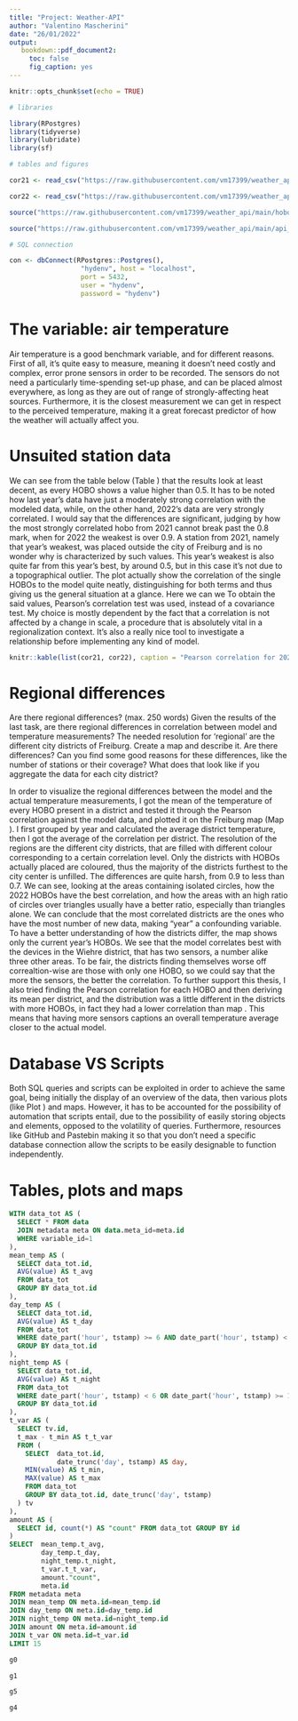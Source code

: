 ```yaml
---
title: "Project: Weather-API"
author: "Valentino Mascherini"
date: "26/01/2022"
output:
   bookdown::pdf_document2:
     toc: false
     fig_caption: yes
---
```


```r
knitr::opts_chunk$set(echo = TRUE)

# libraries

library(RPostgres)
library(tidyverse)
library(lubridate)
library(sf)

# tables and figures

cor21 <- read_csv("https://raw.githubusercontent.com/vm17399/weather_api/main/cor_hobos_2021.csv") %>% select(-cov, -meta_id) 

cor22 <- read_csv("https://raw.githubusercontent.com/vm17399/weather_api/main/cor_hobos_2122.csv") %>% select(-cov, -meta_id)

source("https://raw.githubusercontent.com/vm17399/weather_api/main/hobo_api_map_full.R")

source("https://raw.githubusercontent.com/vm17399/weather_api/main/api_hobos_graph.R")

# SQL connection

con <- dbConnect(RPostgres::Postgres(), 
                  "hydenv", host = "localhost",
                  port = 5432, 
                  user = "hydenv", 
                  password = "hydenv")

```

# The variable: air temperature

Air temperature is a good benchmark variable, and for different reasons. First of all, it's quite easy to measure, meaning it doesn't need costly and complex, error prone sensors in order to be recorded. The sensors do not need a particularly time-spending set-up phase, and can be placed almost everywhere, as long as they are out of range of strongly-affecting heat sources. Furthermore, it is the closest measurement we can get in respect to the perceived temperature, making it a great forecast predictor of how the weather will actually affect you.

# Unsuited station data

We can see from the table below (Table \ref{tab:pear}) that the results look at least decent, as every HOBO shows a value higher than 0.5. It has to be noted how last year's data have just a moderately strong correlation with the modeled data, while, on the other hand, 2022's data are very strongly correlated. I would say that the differences are significant, judging by how the most strongly correlated hobo from 2021 cannot break past the 0.8 mark, when for 2022 the weakest is over 0.9. A station from 2021, namely that year's weakest, was placed outside the city of Freiburg and is no wonder why is characterized by such values. This year's weakest is also quite far from this year's best, by around 0.5, but in this case it's not due to a topographical outlier. The plot \ref{fig:points} actually show the correlation of the single HOBOs to the model quite neatly, distinguishing for both terms and thus giving us the general situation at a glance. Here we can we To obtain the said values, Pearson's correlation test was used, instead of a covariance test. My choice is mostly dependent by the fact that a correlation is not affected by a change in scale, a procedure that is absolutely vital in a regionalization context. It's also a really nice tool to investigate a relationship before implementing any kind of model.

```r

knitr::kable(list(cor21, cor22), caption = "Pearson correlation for 2021 and 2022")

```

# Regional differences

Are there regional differences? (max. 250 words)
Given the results of the last task, are there regional differences in correlation between
model and temperature measurements? The needed resolution for ‘regional’ are the different
city districts of Freiburg. Create a map and describe it. Are there differences? Can you find
some good reasons for these differences, like the number of stations or their coverage?
What does that look like if you aggregate the data for each city district?

In order to visualize the regional differences between the model and the actual temperature measurements, I got the mean of the temperature of every HOBO present in a district and tested it through the Pearson correlation against the model data, and plotted it on the Freiburg map (Map \ref{fig:regional}). I first grouped by year and calculated the average district temperature, then I got the average of the correlation per district.
The resolution of the regions are the different city districts, that are filled with different colour corresponding to a certain correlation level. Only the districts with HOBOs actually placed are coloured, thus the majority of the districts furthest to the city center is unfilled. The differences are quite harsh, from 0.9 to less than 0.7. We can see, looking at the areas containing isolated circles, how the 2022 HOBOs have the best correlation, and how the areas with an high ratio of circles over triangles usually have a better ratio, especially than triangles alone. We can conclude that the most correlated districts are the ones who have the most number of new data, making "year" a confounding variable. To have a better understanding of how the districts differ, the map \ref{fig:regional22} shows only the current year's HOBOs. We see that the model correlates best with the devices in the Wiehre district, that has two sensors, a number alike three other areas. To be fair, the districts finding themselves worse off correaltion-wise are those with only one HOBO, so we could say that the more the sensors, the better the correlation. To further support this thesis, I also tried finding the Pearson correlation for each HOBO and then deriving its mean per district, and the distribution was a little different in the districts with more HOBOs, in fact they had a lower correlation than map \ref{fig:regional22}. This means that having more sensors captions an overall temperature average closer to the actual model.

# Database VS Scripts

Both SQL queries and scripts can be exploited in order to achieve the same goal, being initially the display of an overview of the data, then various plots (like Plot \ref{fig:graph}) and maps. However, it has to be accounted for the possibility of automation that scripts entail, due to the possibility of easily storing objects and elements, opposed to the volatility of queries. Furthermore, resources like GitHub and Pastebin making it so that you don't need a specific database connection allow the scripts to be easily designable to function independently.

# Tables, plots and maps

```sql



WITH data_tot AS (
  SELECT * FROM data
  JOIN metadata meta ON data.meta_id=meta.id
  WHERE variable_id=1
),
mean_temp AS (
  SELECT data_tot.id,
  AVG(value) AS t_avg
  FROM data_tot
  GROUP BY data_tot.id
),
day_temp AS (
  SELECT data_tot.id,
  AVG(value) AS t_day
  FROM data_tot
  WHERE date_part('hour', tstamp) >= 6 AND date_part('hour', tstamp) < 18
  GROUP BY data_tot.id
),
night_temp AS (
  SELECT data_tot.id,
  AVG(value) AS t_night
  FROM data_tot
  WHERE date_part('hour', tstamp) < 6 OR date_part('hour', tstamp) >= 18
  GROUP BY data_tot.id
),
t_var AS (
  SELECT tv.id,
  t_max - t_min AS t_t_var
  FROM (
    SELECT  data_tot.id,
    		date_trunc('day', tstamp) AS day,
    MIN(value) AS t_min,
    MAX(value) AS t_max
    FROM data_tot
    GROUP BY data_tot.id, date_trunc('day', tstamp)
  ) tv
),
amount AS (
  SELECT id, count(*) AS "count" FROM data_tot GROUP BY id
)
SELECT  mean_temp.t_avg,
		day_temp.t_day,
		night_temp.t_night,
		t_var.t_t_var,
		amount."count",
		meta.id
FROM metadata meta
JOIN mean_temp ON meta.id=mean_temp.id
JOIN day_temp ON meta.id=day_temp.id
JOIN night_temp ON meta.id=night_temp.id
JOIN amount ON meta.id=amount.id
JOIN t_var ON meta.id=t_var.id
LIMIT 15

```


```r

g0

```

```r

g1

```

```r

g5

```

```r

g4

```
